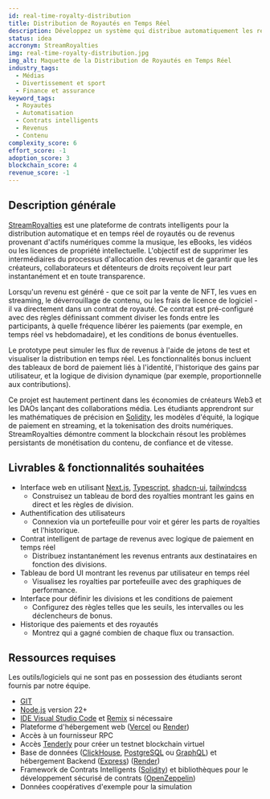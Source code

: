 ```yaml
---
id: real-time-royalty-distribution
title: Distribution de Royautés en Temps Réel
description: Développez un système qui distribue automatiquement les revenus (par exemple, de flux musicaux, ventes de NFT ou services) en temps réel parmi plusieurs destinataires. Utilisez des contrats intelligents pour définir les divisions (%), suivre les flux et libérer régulièrement ou continuellement des fonds. Combinez avec des protocoles de streaming (comme Superfluid) ou construisez votre propre mécanisme de flux.
status: idea
accronym: StreamRoyalties
img: real-time-royalty-distribution.jpg
img_alt: Maquette de la Distribution de Royautés en Temps Réel
industry_tags:
  - Médias
  - Divertissement et sport
  - Finance et assurance
keyword_tags:
  - Royautés
  - Automatisation
  - Contrats intelligents
  - Revenus
  - Contenu
complexity_score: 6
effort_score: -1
adoption_score: 3
blockchain_score: 4
revenue_score: -1
---
```


## Description générale

[StreamRoyalties](https://streamroyalties.monark.io) est une plateforme de contrats intelligents pour la distribution automatique et en temps réel de royautés ou de revenus provenant d'actifs numériques comme la musique, les eBooks, les vidéos ou les licences de propriété intellectuelle. L'objectif est de supprimer les intermédiaires du processus d'allocation des revenus et de garantir que les créateurs, collaborateurs et détenteurs de droits reçoivent leur part instantanément et en toute transparence.

Lorsqu'un revenu est généré - que ce soit par la vente de NFT, les vues en streaming, le déverrouillage de contenu, ou les frais de licence de logiciel - il va directement dans un contrat de royauté. Ce contrat est pré-configuré avec des règles définissant comment diviser les fonds entre les participants, à quelle fréquence libérer les paiements (par exemple, en temps réel vs hebdomadaire), et les conditions de bonus éventuelles.

Le prototype peut simuler les flux de revenus à l'aide de jetons de test et visualiser la distribution en temps réel. Les fonctionnalités bonus incluent des tableaux de bord de paiement liés à l'identité, l'historique des gains par utilisateur, et la logique de division dynamique (par exemple, proportionnelle aux contributions).

Ce projet est hautement pertinent dans les économies de créateurs Web3 et les DAOs lançant des collaborations média. Les étudiants apprendront sur les mathématiques de précision en [Solidity](https://soliditylang.org/), les modèles d'équité, la logique de paiement en streaming, et la tokenisation des droits numériques. StreamRoyalties démontre comment la blockchain résout les problèmes persistants de monétisation du contenu, de confiance et de vitesse.

## Livrables & fonctionnalités souhaitées

- Interface web en utilisant [Next.js](https://nextjs.org/), [Typescript](https://www.typescriptlang.org/), [shadcn-ui](https://ui.shadcn.com/), [tailwindcss](https://tailwindcss.com/)
    - Construisez un tableau de bord des royalties montrant les gains en direct et les règles de division.
- Authentification des utilisateurs 
    - Connexion via un portefeuille pour voir et gérer les parts de royalties et l'historique.
- Contrat intelligent de partage de revenus avec logique de paiement en temps réel
    - Distribuez instantanément les revenus entrants aux destinataires en fonction des divisions.
- Tableau de bord UI montrant les revenus par utilisateur en temps réel
    - Visualisez les royalties par portefeuille avec des graphiques de performance.
- Interface pour définir les divisions et les conditions de paiement
    - Configurez des règles telles que les seuils, les intervalles ou les déclencheurs de bonus.
- Historique des paiements et des royautés
    - Montrez qui a gagné combien de chaque flux ou transaction.

## Ressources requises

Les outils/logiciels qui ne sont pas en possession des étudiants seront fournis par notre équipe.

- [GIT](https://git-scm.com/)
- [Node.js](https://nodejs.org/) version 22+
- [IDE Visual Studio Code](https://code.visualstudio.com/) et [Remix](https://remix-project.org/) si nécessaire
- Plateforme d'hébergement web ([Vercel](https://vercel.com/) ou [Render](https://render.com/))
- Accès à un fournisseur RPC
- Accès [Tenderly](https://tenderly.co/) pour créer un testnet blockchain virtuel
- Base de données ([ClickHouse](https://clickhouse.com/), [PostgreSQL](https://www.postgresql.org/) ou [GraphQL](https://graphql.org/)) et hébergement Backend ([Express](https://expressjs.com/)) ([Render](https://render.com/))
- Framework de Contrats Intelligents ([Solidity](https://soliditylang.org/)) et bibliothèques pour le développement sécurisé de contrats ([OpenZeppelin](https://www.openzeppelin.com/))
- Données coopératives d'exemple pour la simulation